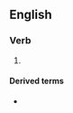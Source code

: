 ==English==

===Verb===
{{head|en|verb form}}

# {{en-past of|unstick}}

====Derived terms====
* {{l|en|come unstuck}}